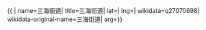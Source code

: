 {{ {{{1|PRC admin/showdata}}}|
name=三海街道|
title=三海街道|
lat=|
lng=|
wikidata=q27070698|
wikidata-original-name=三海街道|
arg={{{arg|}}}}}